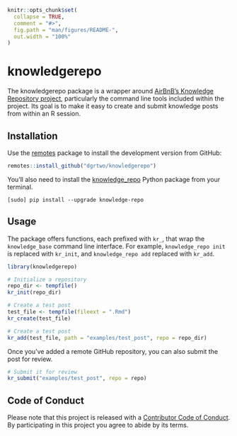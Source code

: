 ```r
knitr::opts_chunk$set(
  collapse = TRUE,
  comment = "#>",
  fig.path = "man/figures/README-",
  out.width = "100%"
)
```

# knowledgerepo

The knowledgerepo package is a wrapper around [AirBnB's Knowledge Repository project](https://github.com/airbnb/knowledge-repo), particularly the command line tools included within the project. Its goal is to make it easy to create and submit knowledge posts from within an R session.

## Installation

Use the [remotes](https://cran.r-project.org/web/packages/remotes/index.html) package to install the development version from GitHub:

```r
remotes::install_github("dgrtwo/knowledgerepo")
```

You'll also need to install the [knowledge_repo](https://github.com/airbnb/knowledge-repo) Python package from your terminal.

```
[sudo] pip install --upgrade knowledge-repo
```

## Usage

The package offers functions, each prefixed with `kr_`, that wrap the `knowledge_base` command line interface. For example, `knowledge_repo init` is replaced with `kr_init`, and `knowledge_repo add` replaced with `kr_add`.

```r
library(knowledgerepo)

# Initialize a repository
repo_dir <- tempfile()
kr_init(repo_dir)

# Create a test post
test_file <- tempfile(fileext = ".Rmd")
kr_create(test_file)

# Create a test post
kr_add(test_file, path = "examples/test_post", repo = repo_dir)
```

Once you've added a remote GitHub repository, you can also submit the post for review.

```r
# Submit it for review
kr_submit("examples/test_post", repo = repo)
```

## Code of Conduct

Please note that this project is released with a [Contributor Code of Conduct](CODE_OF_CONDUCT.md).
By participating in this project you agree to abide by its terms.
